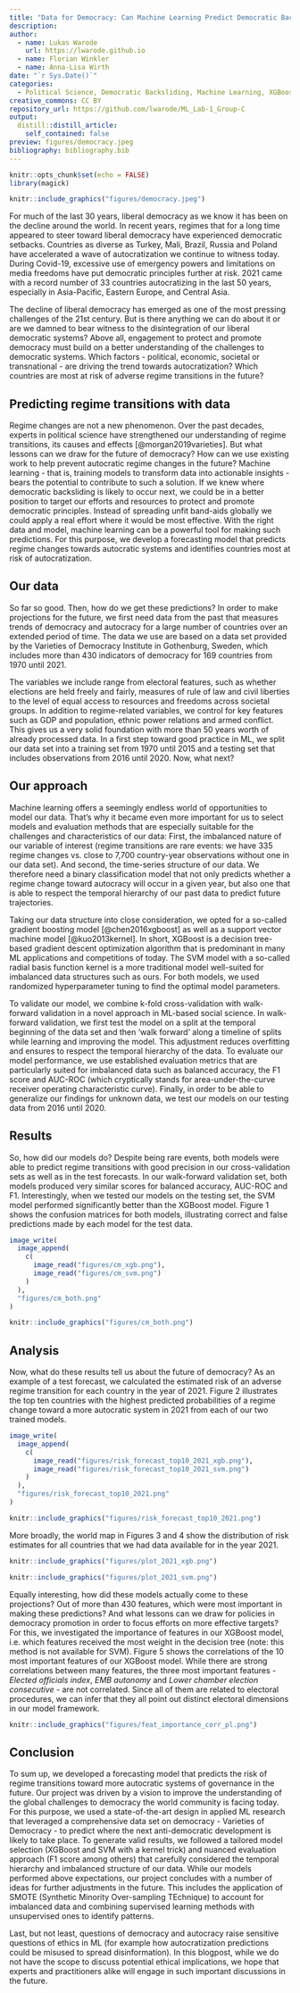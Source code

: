 ```yaml
---
title: "Data for Democracy: Can Machine Learning Predict Democratic Backsliding?"
description:
author: 
  - name: Lukas Warode
    url: https://lwarode.github.io
  - name: Florian Winkler
  - name: Anna-Lisa Wirth
date: "`r Sys.Date()`" 
categories: 
  - Political Science, Democratic Backsliding, Machine Learning, XGBoost, SVM
creative_commons: CC BY
repository_url: https://github.com/lwarode/ML_Lab-1_Group-C
output: 
  distill::distill_article: 
    self_contained: false
preview: figures/democracy.jpeg
bibliography: bibliography.bib
---
```


```r
knitr::opts_chunk$set(echo = FALSE)
library(magick)
```

```r
knitr::include_graphics("figures/democracy.jpeg")
```

For much of the last 30 years, liberal democracy as we know it has been on the decline around the world. In recent years, regimes that for a long time appeared to steer toward liberal democracy have experienced democratic setbacks. Countries as diverse as Turkey, Mali, Brazil, Russia and Poland have accelerated a wave of autocratization we continue to witness today. During Covid-19, excessive use of emergency powers and limitations on media freedoms have put democratic principles further at risk. 2021 came with a record number of 33 countries autocratizing in the last 50 years, especially in Asia-Pacific, Eastern Europe, and Central Asia.

The decline of liberal democracy has emerged as one of the most pressing challenges of the 21st century. But is there anything we can do about it or are we damned to bear witness to the disintegration of our liberal democratic systems? Above all, engagement to protect and promote democracy must build on a better understanding of the challenges to democratic systems. Which factors - political, economic, societal or transnational - are driving the trend towards autocratization? Which countries are most at risk of adverse regime transitions in the future?

## Predicting regime transitions with data

Regime changes are not a new phenomenon. Over the past decades, experts in political science have strengthened our understanding of regime transitions, its causes and effects [@morgan2019varieties]. But what lessons can we draw for the future of democracy? How can we use existing work to help prevent autocratic regime changes in the future? Machine learning - that is, training models to transform data into actionable insights - bears the potential to contribute to such a solution. If we knew where democratic backsliding is likely to occur next, we could be in a better position to target our efforts and resources to protect and promote democratic principles. Instead of spreading unfit band-aids globally we could apply a real effort where it would be most effective. With the right data and model, machine learning can be a powerful tool for making such predictions. For this purpose, we develop a forecasting model that predicts regime changes towards autocratic systems and identifies countries most at risk of autocratization.

## Our data

So far so good. Then, how do we get these predictions? In order to make projections for the future, we first need data from the past that measures trends of democracy and autocracy for a large number of countries over an extended period of time. The data we use are based on a data set provided by the Varieties of Democracy Institute in Gothenburg, Sweden, which includes more than 430 indicators of democracy for 169 countries from 1970 until 2021.

The variables we include range from electoral features, such as whether elections are held freely and fairly, measures of rule of law and civil liberties to the level of equal access to resources and freedoms across societal groups. In addition to regime-related variables, we control for key features such as GDP and population, ethnic power relations and armed conflict. This gives us a very solid foundation with more than 50 years worth of already processed data. In a first step toward good practice in ML, we split our data set into a training set from 1970 until 2015 and a testing set that includes observations from 2016 until 2020. Now, what next?

## Our approach

Machine learning offers a seemingly endless world of opportunities to model our data. That's why it became even more important for us to select models and evaluation methods that are especially suitable for the challenges and characteristics of our data: First, the imbalanced nature of our variable of interest (regime transitions are rare events: we have 335 regime changes vs. close to 7,700 country-year observations without one in our data set). And second, the time-series structure of our data. We therefore need a binary classification model that not only predicts whether a regime change toward autocracy will occur in a given year, but also one that is able to respect the temporal hierarchy of our past data to predict future trajectories.

Taking our data structure into close consideration, we opted for a so-called gradient boosting model [@chen2016xgboost] as well as a support vector machine model [@kuo2013kernel]. In short, XGBoost is a decision tree-based gradient descent optimization algorithm that is predominant in many ML applications and competitions of today. The SVM model with a so-called radial basis function kernel is a more traditional model well-suited for imbalanced data structures such as ours. For both models, we used randomized hyperparameter tuning to find the optimal model parameters.

To validate our model, we combine k-fold cross-validation with walk-forward validation in a novel approach in ML-based social science. In walk-forward validation, we first test the model on a split at the temporal beginning of the data set and then 'walk forward' along a timeline of splits while learning and improving the model. This adjustment reduces overfitting and ensures to respect the temporal hierarchy of the data. To evaluate our model performance, we use established evaluation metrics that are particularly suited for imbalanced data such as balanced accuracy, the F1 score and AUC-ROC (which cryptically stands for area-under-the-curve receiver operating characteristic curve). Finally, in order to be able to generalize our findings for unknown data, we test our models on our testing data from 2016 until 2020.

## Results

So, how did our models do? Despite being rare events, both models were able to predict regime transitions with good precision in our cross-validation sets as well as in the test forecasts. In our walk-forward validation set, both models produced very similar scores for balanced accuracy, AUC-ROC and F1. Interestingly, when we tested our models on the testing set, the SVM model performed significantly better than the XGBoost model. Figure 1 shows the confusion matrices for both models, illustrating correct and false predictions made by each model for the test data.

```r
image_write(
  image_append(
    c(
      image_read("figures/cm_xgb.png"),
      image_read("figures/cm_svm.png")
    )
  ),
  "figures/cm_both.png"
)

knitr::include_graphics("figures/cm_both.png")
```



## Analysis

Now, what do these results tell us about the future of democracy? As an example of a test forecast, we calculated the estimated risk of an adverse regime transition for each country in the year of 2021. Figure 2 illustrates the top ten countries with the highest predicted probabilities of a regime change toward a more autocratic system in 2021 from each of our two trained models.


```r
image_write(
  image_append(
    c(
      image_read("figures/risk_forecast_top10_2021_xgb.png"),
      image_read("figures/risk_forecast_top10_2021_svm.png")
    )
  ),
  "figures/risk_forecast_top10_2021.png"
)

knitr::include_graphics("figures/risk_forecast_top10_2021.png")
```

More broadly, the world map in Figures 3 and 4 show the distribution of risk estimates for all countries that we had data available for in the year 2021.

```r
knitr::include_graphics("figures/plot_2021_xgb.png")
```

```r
knitr::include_graphics("figures/plot_2021_svm.png")
```

Equally interesting, how did these models actually come to these projections? Out of more than 430 features, which were most important in making these predictions? And what lessons can we draw for policies in democracy promotion in order to focus efforts on more effective targets? For this, we investigated the importance of features in our XGBoost model, i.e. which features received the most weight in the decision tree (note: this method is not available for SVM). Figure 5 shows the correlations of the 10 most important features of our XGBoost model. While there are strong correlations between many features, the three most important features - *Elected officials index*, *EMB autonomy* and *Lower chamber election consecutive* - are not correlated. Since all of them are related to electoral procedures, we can infer that they all point out distinct electoral dimensions in our model framework.

```r
knitr::include_graphics("figures/feat_importance_corr_pl.png")
```

## Conclusion

To sum up, we developed a forecasting model that predicts the risk of regime transitions toward more autocratic systems of governance in the future. Our project was driven by a vision to improve the understanding of the global challenges to democracy the world community is facing today. For this purpose, we used a state-of-the-art design in applied ML research that leveraged a comprehensive data set on democracy - Varieties of Democracy - to predict where the next anti-democratic development is likely to take place. To generate valid results, we followed a tailored model selection (XGBoost and SVM with a kernel trick) and nuanced evaluation approach (F1 score among others) that carefully considered the temporal hierarchy and imbalanced structure of our data. While our models performed above expectations, our project concludes with a number of ideas for further adjustments in the future. This includes the application of SMOTE (Synthetic Minority Over-sampling TEchnique) to account for imbalanced data and combining supervised learning methods with unsupervised ones to identify patterns. 

Last, but not least, questions of democracy and autocracy raise sensitive questions of ethics in ML (for example how autocratization predictions could be misused to spread disinformation). In this blogpost, while we do not have the scope to discuss potential ethical implications, we hope that experts and practitioners alike will engage in such important discussions in the future.







